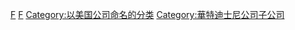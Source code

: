 [[Category:總部在美國的跨國公司|F]]
[[Category:美国传媒公司|F]]
[[Category:以美国公司命名的分类|Category:以美国公司命名的分类]]
[[Category:華特迪士尼公司子公司|Category:華特迪士尼公司子公司]]